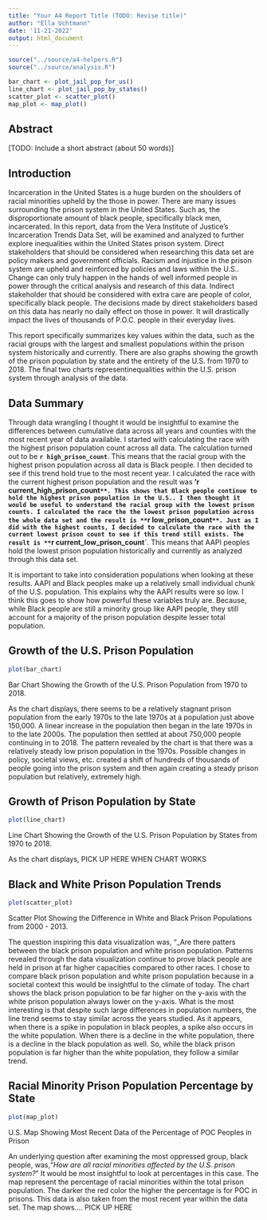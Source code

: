 ```yaml
---
title: "Your A4 Report Title (TODO: Revise title)"
author: "Ella Uchtmann"
date: '11-21-2022'
output: html_document
---
```


```r
source("../source/a4-helpers.R")
source("../source/analysis.R")
```

```r
bar_chart <- plot_jail_pop_for_us()
line_chart <- plot_jail_pop_by_states()
scatter_plot <- scatter_plot()
map_plot <- map_plot()
```


## Abstract 
[TODO: Include a short abstract (about 50 words)]

## Introduction 
Incarceration in the United States is a huge burden on the shoulders of racial minorities upheld by the those in power. There are many issues surrounding the prison system in the United States. Such as, the disproportionate amount of black people, specifically black men, incarcerated. In this report, data from the Vera Institute of Justice's Incarceration Trends Data Set, will be examined and analyzed to further explore inequalities within the United States prison system. Direct stakeholders that should be considered when researching this data set are policy makers and government officials. Racism and injustice in the prison system are upheld and reinforced by policies and laws within the U.S.. Change can only truly happen in the hands of well informed people in power through the critical analysis and research of this data. Indirect stakeholder that should be considered with extra care are people of color, specifically black people. The decisions made by direct stakeholders based on this data has nearly no daily effect on those in power. It will drastically impact the lives of thousands of P.O.C. people in their everyday lives. 

This report specifically summarizes key values within the data, such as the racial groups with the largest and smallest populations within the prison system historically and currently. There are also graphs showing the growth of the prison population by state and the entirety of the U.S. from 1970 to 2018. The final two charts representinequalities within the U.S. prison system through analysis of the data.  

## Data Summary 

Through data wrangling I thought it would be insightful to examine the differences between cumulative data across all years and counties with the most recent year of data available. I started with calculating the race with the highest prison population count across all data. The calculation turned out to be **`r high_prison_count`**. This means that the racial group with the highest prison population across all data is Black people. I then decided to see if this trend hold true to the most recent year. I calculated the race with the current highest prison population and the result was **'r current_high_prison_count`**. This shows that Black people continue to hold the highest prison population in the U.S.. I then thought it would be useful to understand the racial group with the lowest prison counts. I calculated the race the the lowest prison population across the whole data set and the result is **`r low_prison_count`**. Just as I did with the highest counts, I decided to calculate the race with the current lowest prison count to see if this trend still exists. The result is **`r current_low_prison_count`**. This means that AAPI peoples hold the lowest prison population historically and currently as analyzed through this data set. 

It is important to take into consideration populations when looking at these results. AAPI and Black peoples make up a relatively small individual chunk of the U.S. population. This explains why the AAPI results were so low. I think this goes to show how powerful these variables truly are. Because, while Black people are still a minority group like AAPI people, they still account
for a majority of the prison population despite lesser total population. 

## Growth of the U.S. Prison Population

```r
plot(bar_chart)
```
Bar Chart Showing the Growth of the U.S. Prison Population from 1970 to 2018.

As the chart displays, there seems to be a relatively stagnant prison population from the early 1970s to the late 1970s at a population just above 150,000. A linear increase in the population then began in the late 1970s in to the late 2000s. The population then settled at about 750,000 people continuing in to 2018. The pattern revealed by the chart is that there was a relatively steady low prison population in the 1970s. Possible changes in policy, societal views, etc. created a shift of hundreds of thousands of people going into the prison system and then again creating a steady prison population but relatively, extremely high.

## Growth of Prison Population by State

```r
plot(line_chart)
```
Line Chart Showing the Growth of the U.S. Prison Population by States from 1970 to 2018. 

As the chart displays, PICK UP HERE WHEN CHART WORKS

## Black and White Prison Population Trends

```r
plot(scatter_plot)
```
Scatter Plot Showing the Difference in White and Black Prison Populations from 2000 - 2013. 

The question inspiring this data visualization was, "_Are there patters between the black prison population and white prison population. Patterns revealed through the data visualization continue to prove black people are held in prison at far higher capacities compared to other races. I chose to compare black prison population and white prison population because in a societal context this would be insightful to the climate of today. The chart shows the black prison population to be far higher on the y-axis with the white prison population always lower on the y-axis. What is the most interesting is that despite such large differences in population numbers, the line trend seems to stay similar across the years studied. As it appears, when there is a spike in population in black peoples, a spike also occurs in the white population. When there is a decline in the white population, there is a decline in the black population as well. So, while the black prison population is far higher than the white population, they follow a similar trend. 

## Racial Minority Prison Population Percentage by State

```r
plot(map_plot)
```
U.S. Map Showing Most Recent Data of the Percentage of POC Peoples in Prison

An underlying question after examining the most oppressed group, black people, was,"_How are all racial minorities affected by the U.S. prison system?_" It would be most insightful to look at percentages in this case. The map represent the percentage of racial minorities within the total prison population. The darker the red color the higher the percentage is for POC in prisons. This data is also taken from the most recent year within the data set. The map shows.... PICK UP HERE


